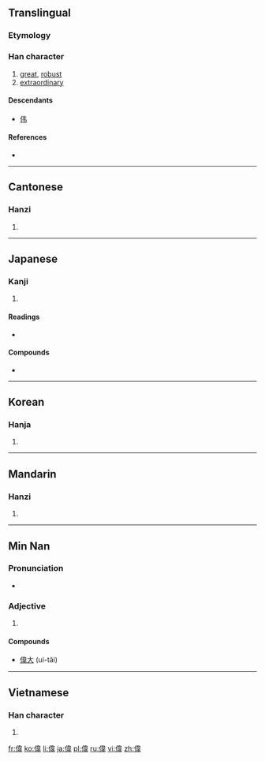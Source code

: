 {{also|伟}}
==Translingual==
{{Hani-forms|[[伟]]|偉}}

===Etymology===
{{Han compound|人|alt1=亻|韋}}<!-- Unclear to me if liushu is psc or ic (people dancing) -->

===Han character===
{{Han char|rn=9|rad=人|as=09|sn=12|four=2425<sub>6</sub>|canj=人木一手 (ODMQ)|ids=⿰[[亻]][[韋]]}}

# [[great]], [[robust]]
# [[extraordinary]]

====Descendants====
* [[伟]]

====References====
* {{Han ref|kx=0110.050|dkj=00837|dj=0234.020|hdz=10198.040|uh=5049|ud=20553|bh=B0B6|bd=45238}}

----

==Cantonese==

===Hanzi===
{{yue-hanzi|jyut=|y=wai5|sim=伟}}

# {{defn|lang=yue|sort=人09}}

----

==Japanese==

===Kanji===
{{ja-kanji|grade=c|rs=人09}}

# {{defn|lang=ja|sort=人09}}

====Readings====
* {{ja-readings|on=[[い]] (i)|kun=[[えらい]] (erai)}}

====Compounds====
* {{term|偉人|tr=いじん, ijin|lang=ja}}

----

==Korean==

===Hanja===
{{ko-hanja|hangeul=위|rv=wi|mr=wi}}

# {{defn|lang=ko|sort=人09}}

----

==Mandarin==

===Hanzi===
{{cmn-hanzi|sim=伟|pin=[[jǔ]] ([[ju3]]), [[wěi]] ([[wei3]])|wg=chü<sup>3</sup>, wei<sup>3</sup>}}

# {{defn|lang=cmn|sort=人09}}

----

==Min Nan==

===Pronunciation===
* {{IPA|[ ui˥˥ ]|lang=nan}}

===Adjective===
{{nan-pron|t|poj=uí|tra=偉|sim=伟}}

# {{defn|Min Nan}}

====Compounds====
* [[偉大]] (uí-tāi)

----

==Vietnamese==

===Han character===
{{vi-hantu|[[vĩ]], [[vỉ]]|rs=人09}}

# {{defn|lang=vi|sort=人09}}

[[fr:偉]]
[[ko:偉]]
[[li:偉]]
[[ja:偉]]
[[pl:偉]]
[[ru:偉]]
[[vi:偉]]
[[zh:偉]]